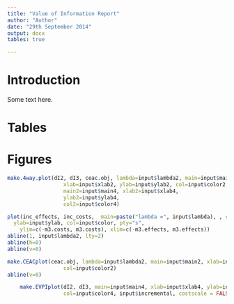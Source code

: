 ```yaml
---
title: "Value of Information Report"
author: "Author"
date: "29th September 2014"
output: docx
tables: true

---
```

# Introduction

Some text here.

# Tables
\begin{footnotesize}

```r
#library(xtable)
#options(xtable.comment = FALSE)
#options(xtable.booktabs = TRUE)
EVPI <- cbind(pEVPI)
colnames(EVPI) <- "Partial\ EVPI"
#if(input$format == "PDF") {
#xtable(EVPI, caption = paste("Partial EVPI values at lambda =", input$lambda))
#} else {print(EVPI)}
print(EVPI)
```

\end{footnotesize}


# Figures


```r
make.4way.plot(dI2, dI3, ceac.obj, lambda=input$lambda2, main=input$main1, 
                  xlab=input$xlab2, ylab=input$ylab2, col=input$color2, 
                  main2=input$main4, xlab2=input$xlab4, 
                  ylab2=input$ylab4,
                  col2=input$color4)
```



```r
plot(inc_effects, inc_costs,  main=paste("lambda =", input$lambda), , cex.main=0.8, xlab=input$xlab, 
  ylab=input$ylab, col=input$color, pty="s",
	ylim=c(-m3.costs, m3.costs), xlim=c(-m3.effects, m3.effects))
abline(1, input$lambda2, lty=2)
abline(h=0)
abline(v=0)
```


```r
make.CEACplot(ceac.obj, lambda=input$lambda2, main=input$main2, xlab=input$xlab2, ylab=input$ylab2,
                  col=input$color2)
abline(v=0)
```

```r
    make.EVPIplot(dI2, dI3, main=input$main4, xlab=input$xlab4, ylab=input$ylab4,
                  col=input$color4, input$incremental, costscale = FALSE)
```
